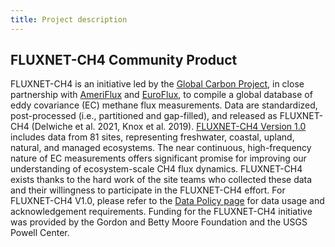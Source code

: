 ```yaml
---
title: Project description
---
```


## FLUXNET-CH4 Community Product

FLUXNET-CH4 is an initiative led by the [Global Carbon Project](https://www.globalcarbonproject.org/), in close partnership with [AmeriFlux](https://ameriflux.lbl.gov/) and [EuroFlux](http://www.europe-fluxdata.eu/home), to compile a global database of eddy covariance (EC) methane flux measurements. Data are standardized, post-processed (i.e., partitioned and gap-filled), and released as FLUXNET-CH4 (Delwiche et al. 2021, Knox et al. 2019). [FLUXNET-CH4 Version 1.0](https://fluxnet.org/data/fluxnet-ch4-community-product/) includes data from 81 sites, representing freshwater, coastal, upland, natural, and managed ecosystems. The near continuous, high-frequency nature of EC measurements offers significant promise for improving our understanding of ecosystem-scale CH4 flux dynamics. FLUXNET-CH4 exists thanks to the hard work of the site teams who collected these data and their willingness to participate in the FLUXNET-CH4 effort. For FLUXNET-CH4 V1.0, please refer to the [Data Policy page](https://fluxnet.org/data/data-policy/) for data usage and acknowledgement requirements. Funding for the FLUXNET-CH4 initiative was provided by the Gordon and Betty Moore Foundation and the USGS Powell Center.